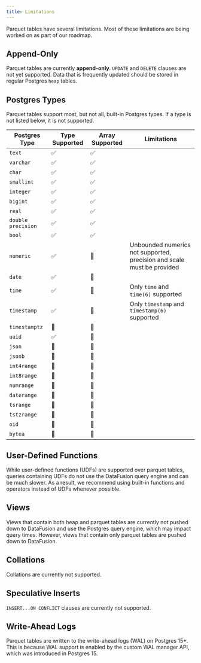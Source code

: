 ```yaml
---
title: Limitations
---
```


Parquet tables have several limitations. Most of these limitations are being worked on as part of our
roadmap.

## Append-Only

Parquet tables are currently **append-only**. `UPDATE` and `DELETE` clauses are not yet supported.
Data that is frequently updated should be stored in regular Postgres `heap` tables.

## Postgres Types

Parquet tables support most, but not all, built-in Postgres types. If a type is not listed below, it is not
supported.

| Postgres Type      | Type Supported | Array Supported | Limitations                                                            |
| ------------------ | -------------- | --------------- | ---------------------------------------------------------------------- |
| `text`             | ✅             | ✅              |                                                                        |
| `varchar`          | ✅             | ✅              |                                                                        |
| `char`             | ✅             | ✅              |                                                                        |
| `smallint`         | ✅             | ✅              |                                                                        |
| `integer`          | ✅             | ✅              |                                                                        |
| `bigint`           | ✅             | ✅              |                                                                        |
| `real`             | ✅             | ✅              |                                                                        |
| `double precision` | ✅             | ✅              |                                                                        |
| `bool`             | ✅             | ✅              |                                                                        |
| `numeric`          | ✅             | 🚫              | Unbounded numerics not supported, precision and scale must be provided |
| `date`             | ✅             | 🚫              |                                                                        |
| `time`             | ✅             | 🚫              | Only `time` and `time(6)` supported                                    |
| `timestamp`        | ✅             | 🚫              | Only `timestamp` and `timestamp(6)` supported                          |
| `timestamptz`      | 🚫             | 🚫              |                                                                        |
| `uuid`             | ✅             | 🚫              |                                                                        |
| `json`             | 🚫             | 🚫              |                                                                        |
| `jsonb`            | 🚫             | 🚫              |                                                                        |
| `int4range`        | 🚫             | 🚫              |                                                                        |
| `int8range`        | 🚫             | 🚫              |                                                                        |
| `numrange`         | 🚫             | 🚫              |                                                                        |
| `daterange`        | 🚫             | 🚫              |                                                                        |
| `tsrange`          | 🚫             | 🚫              |                                                                        |
| `tstzrange`        | 🚫             | 🚫              |                                                                        |
| `oid`              | 🚫             | 🚫              |                                                                        |
| `bytea`            | 🚫             | 🚫              |                                                                        |

## User-Defined Functions

While user-defined functions (UDFs) are supported over parquet tables, queries containing UDFs do not
use the DataFusion query engine and can be much slower. As a result, we recommend using built-in functions
and operators instead of UDFs whenever possible.

## Views

Views that contain both heap and parquet tables are currently not pushed down to DataFusion and use
the Postgres query engine, which may impact query times. However, views that contain only parquet
tables are pushed down to DataFusion.

## Collations

Collations are currently not supported.

## Speculative Inserts

`INSERT...ON CONFLICT` clauses are currently not supported.

## Write-Ahead Logs

Parquet tables are written to the write-ahead logs (WAL) on Postgres 15+. This is because WAL support is
enabled by the custom WAL manager API, which was introduced in Postgres 15.
